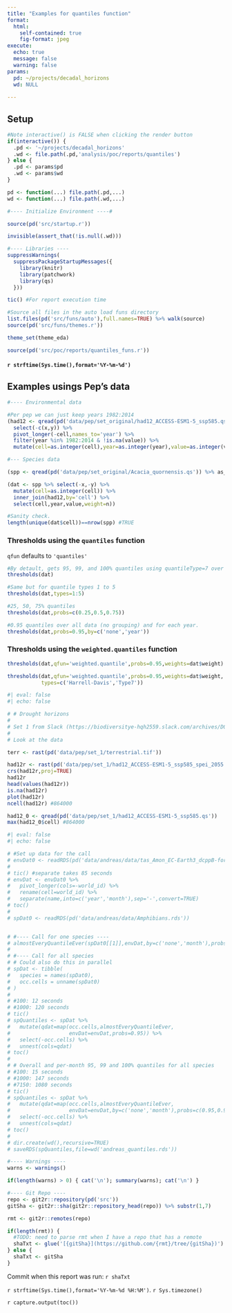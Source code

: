 ```yaml
---
title: "Examples for quantiles function"
format: 
  html:
    self-contained: true
    fig-format: jpeg
execute: 
  echo: true
  message: false
  warning: false
params:
  pd: ~/projects/decadal_horizons
  wd: NULL
  
---
```


## Setup

```r

#Note interactive() is FALSE when clicking the render button
if(interactive()) {
  .pd <- '~/projects/decadal_horizons'
  .wd <- file.path(.pd,'analysis/poc/reports/quantiles')
} else {
  .pd <- params$pd
  .wd <- params$wd
}

pd <- function(...) file.path(.pd,...)
wd <- function(...) file.path(.wd,...)

#---- Initialize Environment ----#

source(pd('src/startup.r'))

invisible(assert_that(!is.null(.wd)))

#---- Libraries ----
suppressWarnings(
  suppressPackageStartupMessages({
    library(knitr)
    library(patchwork)
    library(qs)
  }))

tic() #For report execution time

#Source all files in the auto load funs directory
list.files(pd('src/funs/auto'),full.names=TRUE) %>% walk(source)
source(pd('src/funs/themes.r'))

theme_set(theme_eda)

source(pd('src/poc/reports/quantiles_funs.r'))

```

#### `r strftime(Sys.time(),format='%Y-%m-%d')`

## Examples usings Pep's data

```r
#---- Environmental data

#Per pep we can just keep years 1982:2014
(had12 <- qread(pd('data/pep/set_original/had12_ACCESS-ESM1-5_ssp585.qs'))  %>%
  select(-c(x,y)) %>%
  pivot_longer(-cell,names_to='year') %>%
  filter(year %in% 1982:2014 & !is.na(value)) %>%
  mutate(cell=as.integer(cell),year=as.integer(year),value=as.integer(value))) #Reduce size in memory

#--- Species data

(spp <- qread(pd('data/pep/set_original/Acacia_quornensis.qs')) %>% as_tibble) 

(dat <- spp %>% select(-x,-y) %>%
  mutate(cell=as.integer(cell)) %>%
  inner_join(had12,by='cell') %>%
  select(cell,year,value,weight=n))

#Sanity check.
length(unique(dat$cell))==nrow(spp) #TRUE
```

### Thresholds using the `quantiles` function

`qfun` defaults to `'quantiles'`

```r
#By detault, gets 95, 99, and 100% quantiles using quantileType=7 over all data (e.g. no grouping)
thresholds(dat)

#Same but for quantile types 1 to 5
thresholds(dat,types=1:5)

#25, 50, 75% quantiles
thresholds(dat,probs=c(0.25,0.5,0.75))

#0.95 quantiles over all data (no grouping) and for each year.
thresholds(dat,probs=0.95,by=c('none','year'))
```

### Thresholds using the `weighted.quantiles` function

```r

thresholds(dat,qfun='weighted.quantile',probs=0.95,weights=dat$weight)

thresholds(dat,qfun='weighted.quantile',probs=0.95,weights=dat$weight,
           types=c('Harrell-Davis','Type7'))

```

```r
#| eval: false
#| echo: false

# # Drought horizons
# 
# Set 1 from Slack (https://biodiversitye-hqh2559.slack.com/archives/D079W948W49/p1719517291359659)
# 
# Look at the data

terr <- rast(pd('data/pep/set_1/terrestrial.tif'))

had12r <- rast(pd('data/pep/set_1/had12_ACCESS-ESM1-5_ssp585_spei_2055.tif'))
crs(had12r,proj=TRUE)
had12r
head(values(had12r))
is.na(had12r)
plot(had12r)
ncell(had12r) #864000

had12_0 <- qread(pd('data/pep/set_1/had12_ACCESS-ESM1-5_ssp585.qs'))
max(had12_0$cell) #864000
```

```r
#| eval: false
#| echo: false

# #Set up data for the call
# envDat0 <- readRDS(pd('data/andreas/data/tas_Amon_EC-Earth3_dcppB-forecast_s2023-r1i4p1f1.rds'))
# 
# tic() #separate takes 85 seconds 
# envDat <- envDat0 %>%
#   pivot_longer(cols=-world_id) %>%
#   rename(cell=world_id) %>%
#   separate(name,into=c('year','month'),sep='-',convert=TRUE)
# toc()
# 
# spDat0 <- readRDS(pd('data/andreas/data/Amphibians.rds'))


# #---- Call for one species ----
# almostEveryQuantileEver(spDat0[[1]],envDat,by=c('none','month'),probs=0.95) %>% View
# 
# #---- Call for all species
# # Could also do this in parallel
# spDat <- tibble(
#   species = names(spDat0),
#   occ.cells = unname(spDat0)
# ) 
# 
# #100: 12 seconds
# #1000: 120 seconds
# tic()
# spQuantiles <- spDat %>%
#   mutate(qdat=map(occ.cells,almostEveryQuantileEver,
#                   envDat=envDat,probs=0.95)) %>%
#   select(-occ.cells) %>%
#   unnest(cols=qdat)
# toc()
# 
# # Overall and per-month 95, 99 and 100% quantiles for all species
# #100: 15 seconds
# #1000: 147 seconds
# #7150: 1080 seconds
# tic()
# spQuantiles <- spDat %>%
#   mutate(qdat=map(occ.cells,almostEveryQuantileEver,
#                   envDat=envDat,by=c('none','month'),probs=c(0.95,0.99,1))) %>%
#   select(-occ.cells) %>%
#   unnest(cols=qdat)
# toc()
# 
# dir.create(wd(),recursive=TRUE)
# saveRDS(spQuantiles,file=wd('andreas_quantiles.rds'))

```


```r

#---- Warnings ----
warns <- warnings()

if(length(warns) > 0) { cat('\n'); summary(warns); cat('\n') }

#---- Git Repo ----
repo <- git2r::repository(pd('src'))
gitSha <- git2r::sha(git2r::repository_head(repo)) %>% substr(1,7)

rmt <- git2r::remotes(repo)

if(length(rmt)) {
  #TODO: need to parse rmt when I have a repo that has a remote
  shaTxt <- glue('[{gitSha}](https://github.com/{rmt}/tree/{gitSha})')
} else {
  shaTxt <- gitSha
}

```

Commit when this report was run: `r shaTxt`

`r strftime(Sys.time(),format='%Y-%m-%d %H:%M')`. `r Sys.timezone()`

`r capture.output(toc())`